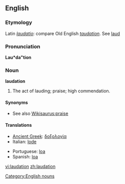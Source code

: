 ==English==

===Etymology===
Latin ''[[laudatio]]'': compare Old English ''[[taudation]]''. See [[laud#Transitive_verb|laud]]

===Pronunciation===
'''Lau*da"tion'''
{{rfp}}

===Noun===
'''laudation'''

# The act of lauding; praise; high commendation.

====Synonyms====
* See also [[Wikisaurus:praise]]

====Translations====
{{top}}
* [[Ancient Greek]]: [[δοξολογία]] {{f}}
* Italian: [[lode]] {{f}}
{{mid}}
* Portuguese: [[loa]] {{f}}
* Spanish: [[loa]] {{f}}
{{bottom}}

[[Category:English nouns]]

[[vi:laudation]]
[[zh:laudation]]